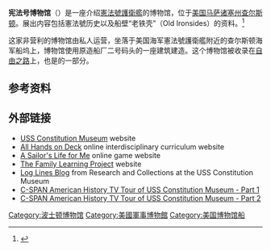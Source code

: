{{coord|42|22|26|N|71|3|19|W|region:US-MA_type:landmark|display=title}}
{{Infobox Museum
|name          = 宪法号博物馆
|image         = USS Constitution Museum.jpg
|location      = [[美国|美国]][[马萨诸塞州|马萨诸塞州]][[查尔斯顿|查尔斯顿]]
|type          = [[博物馆|博物馆]]
|visitors      = 
}}
'''宪法号博物馆'''（{{lang-en|'''USS Constitution Museum'''}}）是一座介绍[[憲法號護衛艦_(IX_21)|憲法號護衛艦]]的博物馆，位于[[美国|美国]][[马萨诸塞州|马萨诸塞州]][[查尔斯顿|查尔斯顿]]。展出内容包括憲法號历史以及船壁“老铁壳”（Old Ironsides）的资料。<ref>{{cite web |url= http://www.ussconstitutionmuseum.org/about/mission.htm |title= About Us |work= USS Constitution Museum |accessdate= 2007-02-12 |archive-date= 2007-03-24 |archive-url= https://web.archive.org/web/20070324045143/http://www.ussconstitutionmuseum.org/about/mission.htm |dead-url= yes }}</ref>

这家非营利的博物馆由私人运营，坐落于美国海军憲法號護衛艦附近的查尔斯顿海军船坞上，博物馆使用原造船厂二号码头的一座建筑建造。这个博物馆被收录在[[自由之路|自由之路]]上，也是{{link-en|波士顿国家历史公园|Boston National Historical Park}}的一部分。

==参考资料==
{{reflist}}

==外部链接==
{{commons category|USS Constitution Museum}}

*[http://www.ussconstitutionmuseum.org/index.htm USS Constitution Museum]{{Wayback|url=http://www.ussconstitutionmuseum.org/index.htm |date=20111216144554 }} website
*[http://www.allhandsondeck.org/ All Hands on Deck]{{Wayback|url=http://www.allhandsondeck.org/ |date=20140517005343 }} online interdisciplinary curriculum website
*[http://www.asailorslifeforme.org/ A Sailor's Life for Me]{{Wayback|url=http://www.asailorslifeforme.org/ |date=20140516220558 }} online game website
*[http://www.familylearningforum.org/ The Family Learning Project]{{Wayback|url=http://www.familylearningforum.org/ |date=20140517101424 }} website
*[http://usscm.blogspot.com/ Log Lines Blog]{{Wayback|url=http://usscm.blogspot.com/ |date=20140603231121 }} from Research and Collections at the USS Constitution Museum
*[http://www.c-span.org/History/Events/American-Artifacts-USS-Constitution-Museum-Part-1/10737431412/ C-SPAN American History TV Tour of USS Constitution Museum - Part 1]{{Wayback|url=http://www.c-span.org/History/Events/American-Artifacts-USS-Constitution-Museum-Part-1/10737431412/ |date=20130719205136 }}
*[http://www.c-span.org/History/Events/American-Artifacts-USS-Constitution-Museum-Part-2/10737432023/ C-SPAN American History TV Tour of USS Constitution Museum - Part 2]{{Wayback|url=http://www.c-span.org/History/Events/American-Artifacts-USS-Constitution-Museum-Part-2/10737432023/ |date=20130719183657 }}

[[Category:波士顿博物馆|Category:波士顿博物馆]]

[[Category:美國軍事博物館|Category:美國軍事博物館]]
[[Category:美国博物馆船|Category:美国博物馆船]]